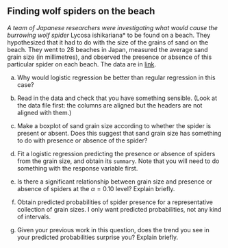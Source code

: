 ##  Finding wolf spiders on the beach


 <a name="q:wolfspider">*</a> 
A team of Japanese researchers were investigating what would
cause the burrowing wolf spider *Lycosa ishikariana* to be found
on a beach. They hypothesized that it had to do with the size of the
grains of sand on the beach. They went to 28 beaches in Japan,
measured the average sand grain size (in millimetres), and observed
the presence or absence of this particular spider on each beach. The
data are in [link](http://ritsokiguess.site/datafiles/spiders.txt). 



(a) Why would logistic regression be better than regular
regression in this case?
 

(b) Read in the data and check that you have something
sensible. (Look at the data file first: the columns are aligned but
the headers are not aligned with them.)
 

(c) Make a boxplot of sand grain size according to whether the
spider is present or absent. Does this suggest that sand grain size
has something to do with presence or absence of the spider?
 

(d) Fit a logistic regression predicting the presence or
absence of spiders from the grain size, and obtain its
`summary`. Note that you will need to do something with the
response variable first.
 

(e) Is there a significant relationship between grain size and
presence or absence of spiders at the $\alpha=0.10$ level? Explain briefly.
 

(f) Obtain predicted probabilities of spider presence
for a representative collection of grain sizes.
I only want predicted probabilities, not
any kind of intervals.
 

(g) Given your previous work in this question, does the trend
you see in your predicted probabilities surprise you? Explain briefly.
 



